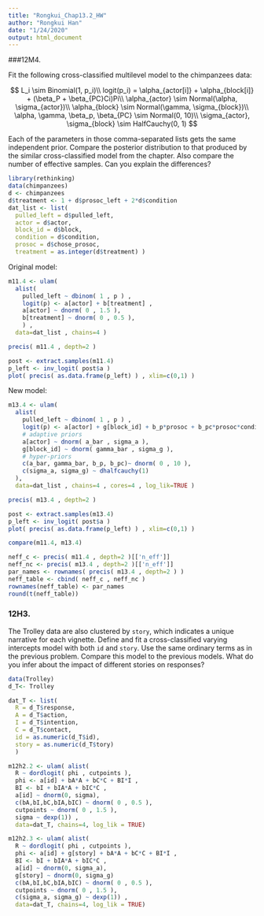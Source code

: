 ```yaml
---
title: "Rongkui_Chap13.2_HW"
author: "Rongkui Han"
date: "1/24/2020"
output: html_document
---
```


###12M4.   

Fit the following cross-classified multilevel model to the chimpanzees data:    

$$
L_i \sim Binomial(1, p_i)\\
logit(p_i) = \alpha_{actor[i]} + \alpha_{block[i]} + (\beta_P + \beta_{PC}Ci)Pi\\
\alpha_{actor} \sim Normal(\alpha, \sigma_{actor})\\
\alpha_{block} \sim Normal(\gamma, \sigma_{block})\\
\alpha, \gamma, \beta_p, \beta_{PC} \sim Normal(0, 10)\\
\sigma_{actor}, \sigma_{block} \sim HalfCauchy(0, 1)
$$

Each of the parameters in those comma-separated lists gets the same independent prior. Compare
the posterior distribution to that produced by the similar cross-classified model from the chapter.
Also compare the number of effective samples. Can you explain the differences?    

```r
library(rethinking)
data(chimpanzees)
d <- chimpanzees
d$treatment <- 1 + d$prosoc_left + 2*d$condition
dat_list <- list(
  pulled_left = d$pulled_left,
  actor = d$actor,
  block_id = d$block,
  condition = d$condition,
  prosoc = d$chose_prosoc,
  treatment = as.integer(d$treatment) )
```

Original model:     
```r
m11.4 <- ulam(
  alist(
    pulled_left ~ dbinom( 1 , p ) ,
    logit(p) <- a[actor] + b[treatment] ,
    a[actor] ~ dnorm( 0 , 1.5 ),
    b[treatment] ~ dnorm( 0 , 0.5 ),
    ) ,
  data=dat_list , chains=4 )
```

```r
precis( m11.4 , depth=2 )
```

```r
post <- extract.samples(m11.4)
p_left <- inv_logit( post$a )
plot( precis( as.data.frame(p_left) ) , xlim=c(0,1) )
```

New model:  
```r
m13.4 <- ulam(
  alist(
    pulled_left ~ dbinom( 1 , p ) ,
    logit(p) <- a[actor] + g[block_id] + b_p*prosoc + b_pc*prosoc*condition ,
    # adaptive priors
    a[actor] ~ dnorm( a_bar , sigma_a ),
    g[block_id] ~ dnorm( gamma_bar , sigma_g ),
    # hyper-priors
    c(a_bar, gamma_bar, b_p, b_pc)~ dnorm( 0 , 10 ),
    c(sigma_a, sigma_g) ~ dhalfcauchy(1)
  ), 
  data=dat_list , chains=4 , cores=4 , log_lik=TRUE )
```

```r
precis( m13.4 , depth=2 )
```

```r
post <- extract.samples(m13.4)
p_left <- inv_logit( post$a )
plot( precis( as.data.frame(p_left) ) , xlim=c(0,1) )
```

```r
compare(m11.4, m13.4)
```

```r
neff_c <- precis( m11.4 , depth=2 )[['n_eff']]
neff_nc <- precis( m13.4 , depth=2 )[['n_eff']]
par_names <- rownames( precis( m13.4 , depth=2 ) )
neff_table <- cbind( neff_c , neff_nc )
rownames(neff_table) <- par_names
round(t(neff_table))
```

### 12H3.      

The Trolley data are also clustered by `story`, which indicates a unique narrative for each
vignette. Define and fit a cross-classified varying intercepts model with both `id` and `story`. Use the
same ordinary terms as in the previous problem. Compare this model to the previous models. What
do you infer about the impact of different stories on responses?     

```r
data(Trolley)
d_T<- Trolley

dat_T <- list(
  R = d_T$response,
  A = d_T$action,
  I = d_T$intention,
  C = d_T$contact,
  id = as.numeric(d_T$id),
  story = as.numeric(d_T$tory)
  )

m12h2.2 <- ulam( alist(
  R ~ dordlogit( phi , cutpoints ),
  phi <- a[id] + bA*A + bC*C + BI*I ,
  BI <- bI + bIA*A + bIC*C , 
  a[id] ~ dnorm(0, sigma),  
  c(bA,bI,bC,bIA,bIC) ~ dnorm( 0 , 0.5 ),
  cutpoints ~ dnorm( 0 , 1.5 ),
  sigma ~ dexp(1)) ,
  data=dat_T, chains=4, log_lik = TRUE)

m12h2.3 <- ulam( alist(
  R ~ dordlogit( phi , cutpoints ),
  phi <- a[id] + g[story] + bA*A + bC*C + BI*I ,
  BI <- bI + bIA*A + bIC*C , 
  a[id] ~ dnorm(0, sigma_a),  
  g[story] ~ dnorm(0, sigma_g)
  c(bA,bI,bC,bIA,bIC) ~ dnorm( 0 , 0.5 ),
  cutpoints ~ dnorm( 0 , 1.5 ),
  c(sigma_a, sigma_g) ~ dexp(1)) ,
  data=dat_T, chains=4, log_lik = TRUE)
```

```r

```

